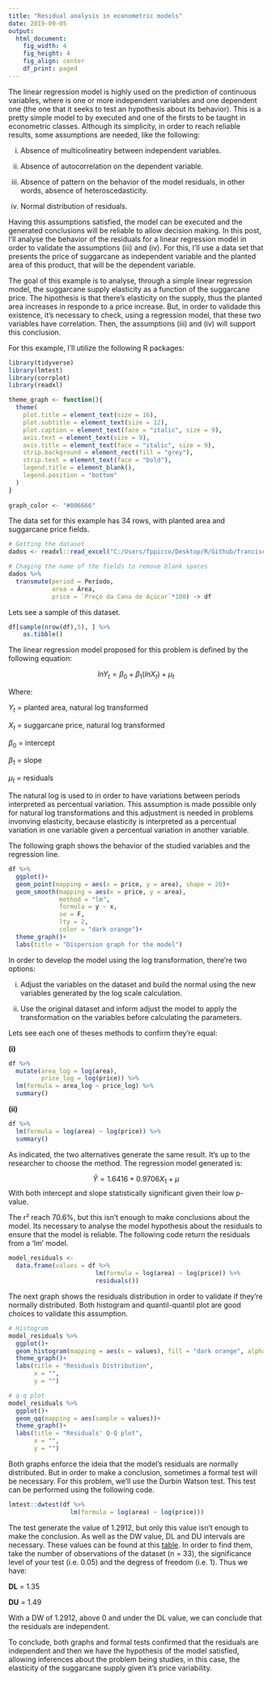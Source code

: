 ```yaml
---
title: "Residual analysis in econometric models"
date: 2019-09-05
output:
  html_document:
    fig_width: 4
    fig_height: 4
    fig_align: center
    df_print: paged
---
```


The linear regression model is highly used on the prediction of continuous variables, where is one or more independent variables and one dependent one (the one that it seeks to test an hypothesis about its behavior). This is a pretty simple model to by executed and one of the firsts to be taught in econometric classes. Although its simplicity, in order to reach reliable results, some assumptions are needed, like the following:

i) Absence of multicolineatiry between independent variables.

ii) Absence of autocorrelation on the dependent variable.

iii) Absence of pattern on the behavior of the model residuals, in other words, absence of heteroscedasticity.

iv) Normal distribution of residuals.

Having this assumptions satisfied, the model can be executed and the generated conclusions will be reliable to allow decision making. In this post, I'll analyse the behavior of the residuals for a linear regression model in order to validate the assumptions (iii) and (iv). For this, I'll use a data set that presents the price of suggarcane as independent variable and the planted area of this product, that will be the dependent variable.

The goal of this example is to analyse, through a simple linear regression model, the suggarcane supply elasticity as a function of the suggarcane price. The hipothesis is that there's elasticity on the supply, thus the planted area increases in responde to a price increase. But, in order to validade this existence, it's necessary to check, using a regression model, that these two variables have correlation. Then, the assumptions (iii) and (iv) will support this conclusion.

For this example, I'll utilize the following R packages:

```r
library(tidyverse)
library(lmtest)
library(corrplot)
library(readxl)

theme_graph <- function(){
  theme(
    plot.title = element_text(size = 16),
    plot.subtitle = element_text(size = 12),
    plot.caption = element_text(face = "italic", size = 9),
    axis.text = element_text(size = 9),
    axis.title = element_text(face = "italic", size = 9),
    strip.background = element_rect(fill = "grey"),
    strip.text = element_text(face = "bold"),
    legend.title = element_blank(),
    legend.position = "bottom"
  )
}
  
graph_color <- "#006666"
```

The data set for this example has 34 rows, with planted area and suggarcane price fields.

```r
# Getting the dataset
dados <- readxl::read_excel("C:/Users/fppicco/Desktop/R/Github/franciscopiccolo.github.io/datasets/Econometria_exercicios/autocorrelacao_cana_de_acucar.xlsx")

# Chaging the name of the fields to remove blank spaces
dados %>% 
  transmute(period = Período,
            area = Área,
            price = `Preço da Cana de Açúcar`*100) -> df
```

Lets see a sample of this dataset.

```r
df[sample(nrow(df),5), ] %>%
	as.tibble()
```

The linear regression model proposed for this problem is defined by the following equation:

$$ lnY_t = \beta_0+\beta_1 (lnX_t) + \mu_t $$

Where:

$Y_t$ = planted area, natural log transformed

$X_t$ = suggarcane price, natural log transformed

$\beta_0$ = intercept

$\beta_1$ = slope

$\mu_t$ = residuals

The natural log is used to in order to have variations between periods interpreted as percentual variation. This assumption is made possible only for natural log transformations and this adjustment is needed in problems invonving elasticity, because elasticity is interpreted as a percentual variation in one variable given a percentual variation in another variable.

The following graph shows the behavior of the studied variables and the regression line.

```r
df %>% 
  ggplot()+
  geom_point(mapping = aes(x = price, y = area), shape = 20)+
  geom_smooth(mapping = aes(x = price, y = area), 
              method = "lm", 
              formula = y ~ x, 
              se = F, 
              lty = 2,
              color = "dark orange")+
  theme_graph()+
  labs(title = "Dispersion graph for the model")
```

In order to develop the model using the log transformation, there're two options:

(i) Adjust the variables on the dataset and build the normal using the new variables generated by the log scale calculation.

(ii) Use the original dataset and inform adjust the model to apply the transformation on the variables before calculating the parameters.

Lets see each one of theses methods to confirm they're equal:

**(i) **

```r
df %>% 
  mutate(area_log = log(area),
         price_log = log(price)) %>% 
  lm(formula = area_log ~ price_log) %>% 
  summary()
```

**(ii)**

```r
df %>% 
  lm(formula = log(area) ~ log(price)) %>% 
  summary()
```

As indicated, the two alternatives generate the same result. It's up to the researcher to choose the method. The regression model generated is:

$$\hat{Y} = 1.6416 + 0.9706X_1 + \mu$$
With both intercept and slope statistically significant given their low p-value.

The r² reach 70.6%, but this isn't enough to make conclusions about the model. Its necessary to analyse the model hypothesis about the residuals to ensure that the model is reliable. The following code return the residuals from a 'lm' model.

```r
model_residuals <- 
  data.frame(values = df %>% 
                        lm(formula = log(area) ~ log(price)) %>% 
                        residuals())
```

The next graph shows the residuals distribution in order to validate if they're normally distributed. Both histogram and quantil-quantil plot are good choices to validate this assumption.

```r
# Histogram
model_residuals %>% 
  ggplot()+
  geom_histogram(mapping = aes(x = values), fill = "dark orange", alpha = .5)+
  theme_graph()+
  labs(title = "Residuals Distribution",
       x = "",
       y = "")
```

```r
# q-q plot
model_residuals %>% 
  ggplot()+
  geom_qq(mapping = aes(sample = values))+
  theme_graph()+
  labs(title = "Residuals' Q-Q plot",
       x = "",
       y = "")
```

Both graphs enforce the ideia that the model's residuals are normally distributed. But in order to make a conclusion, sometimes a formal test will be necessary. For this problem, we'll use the Durbin Watson test. This test can be performed using the following code.

```r
lmtest::dwtest(df %>% 
                 lm(formula = log(area) ~ log(price)))
```

The test generate the value of 1.2912, but only this value isn't enough to make the conclusion. As well as the DW value, DL and DU intervals are necessary. These values can be found at this [table](http://www.portalaction.com.br/analise-de-regressao/33-diagnostico-de-independencia). In order to find them, take the number of observations of the dataset (n = 33), the significance level of your test (i.e. 0.05) and the degress of freedom (i.e. 1). Thus we have:

**DL** = 1.35

**DU** = 1.49

With a DW of 1.2912, above 0 and under the DL value, we can conclude that the residuals are independent. 

To conclude, both graphs and formal tests confirmed that the residuals are independent and then we have the hypothesis of the model satisfied, allowing inferences about the problem being studies, in this case, the elasticity of the suggarcane supply given it's price variability.
